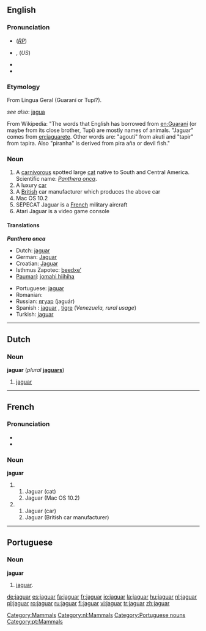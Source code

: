 ==English==

{{wikipedia}}
===Pronunciation===
* {{IPA|/ˈdʒæɡjuːə/}} (''[[RP]]'')
* {{IPA|/ˈdʒæɡwɑr/}},  {{SAMPA|/"dZ{%gwAr\/ or /"dZ{gju%Ar\/}} (''US'')
*{{audio|en-us-jaguar.ogg|Audio (US)}}
*{{audio|en-uk-jaguar.ogg|Audio (UK)}}

===Etymology===
From Lingua Geral (Guaraní or Tupí?).

''see also'': [[jagua]]

From Wikipedia: "The words that English has borrowed from [[en:Guaraní]] (or maybe from its close brother, Tupi) are mostly names of animals. "Jaguar" comes from [[en:jaguarete]]. Other words are: "agouti" from akuti and "tapir" from tapira. Also "piranha" is derived from pira aña or devil fish."

===Noun===
{{en-noun}}

# A [[carnivorous]] spotted large [[cat]] native to South and Central America. Scientific name: ''[[Panthera onca]]''.
# A luxury [[car]]
# A [[British]] car manufacturer which produces the above car
# Mac OS 10.2
# SEPECAT Jaguar is a [[French]] military aircraft
# Atari Jaguar is a video game console

====Translations====
'''''Panthera onca'''''
{{top}}
*Dutch: [[#Dutch|jaguar]] {{m}}
*German: [[Jaguar]] {{m}}
*Croatian: [[Jaguar]]
*Isthmus Zapotec: [[beedxeʼ]]
*[[Paumarí]]: [[jomahi hiihiha]] {{f}}
{{mid}}
*Portuguese: [[#Portuguese|jaguar]] {{m}}
*Romanian: {{trad|ro|jaguar}} {{m}}
*Russian: [[ягуар]] (jaguár) {{m}}
*Spanish : [[jaguar]] {{m}}, [[tigre]] {{m}} (''Venezuela, rural usage'')
*Turkish: [[jaguar#Turkish|jaguar]]
{{bottom}}

[[Category:Mammals]]

----

==Dutch==
===Noun===
'''jaguar''' {{m}} (''plural'' '''[[jaguars]]''')
# [[#English|jaguar]]

[[Category:nl:Mammals]]

----

==French==

===Pronunciation===
* {{IPA|/ʒa.gwaʁ/}}
*{{audio|Fr-jaguar-fr-Paris.ogg|Audio (FR)}}

===Noun===
'''jaguar'''
# {{m}}
## Jaguar (cat)
## Jaguar (Mac OS 10.2)
# {{f}}
## Jaguar (car)
## Jaguar (British car manufacturer)

----

==Portuguese==
===Noun===
'''jaguar''' {{m}}
# [[#English|jaguar]].

[[Category:Portuguese nouns]]
[[Category:pt:Mammals]]

[[de:jaguar]]
[[es:jaguar]]
[[fa:jaguar]]
[[fr:jaguar]]
[[io:jaguar]]
[[la:jaguar]]
[[hu:jaguar]]
[[nl:jaguar]]
[[pl:jaguar]]
[[ro:jaguar]]
[[ru:jaguar]]
[[fi:jaguar]]
[[vi:jaguar]]
[[tr:jaguar]]
[[zh:jaguar]]